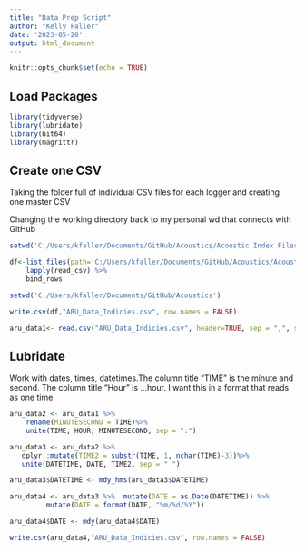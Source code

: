 ```yaml
---
title: "Data Prep Script"
author: "Kelly Faller"
date: '2023-05-20'
output: html_document
---
```


```r
knitr::opts_chunk$set(echo = TRUE)
```

## Load Packages


```r

library(tidyverse)
library(lubridate)
library(bit64)
library(magrittr)


```
## Create one CSV

Taking the folder full of individual CSV files for each logger and creating one master CSV

Changing the working directory back to my personal wd that connects with GitHub

```r

setwd('C:/Users/kfaller/Documents/GitHub/Acoustics/Acoustic Index Files')

df<-list.files(path='C:/Users/kfaller/Documents/GitHub/Acoustics/Acoustic Index Files')%>% 
    lapply(read_csv) %>% 
    bind_rows 

setwd('C:/Users/kfaller/Documents/GitHub/Acoustics')

write.csv(df,"ARU_Data_Indicies.csv", row.names = FALSE)  

aru_data1<- read.csv("ARU_Data_Indicies.csv", header=TRUE, sep = ",", stringsAsFactors=FALSE)

```

## Lubridate

Work with dates, times, datetimes.The column title "TIME" is the minute and second.
The column title "Hour" is ...hour. I want this in a format that reads as one time. 


```r

aru_data2 <- aru_data1 %>% 
    rename(MINUTESECOND = TIME)%>% 
    unite(TIME, HOUR, MINUTESECOND, sep = ":") 

aru_data3 <- aru_data2 %>%
   dplyr::mutate(TIME2 = substr(TIME, 1, nchar(TIME)-3))%>% 
   unite(DATETIME, DATE, TIME2, sep = " ") 

aru_data3$DATETIME <- mdy_hms(aru_data3$DATETIME)

aru_data4 <- aru_data3 %>%  mutate(DATE = as.Date(DATETIME)) %>%
         mutate(DATE = format(DATE, "%m/%d/%Y"))

aru_data4$DATE <- mdy(aru_data4$DATE)

write.csv(aru_data4,"ARU_Data_Indicies.csv", row.names = FALSE)     

```


